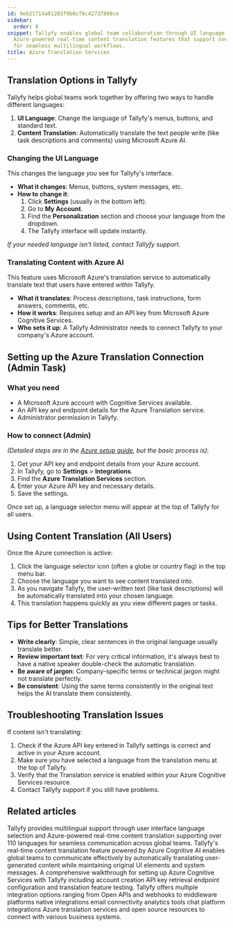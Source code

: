 ```yaml
---
id: 9eb21714a81203f9b0cf8c42737808ce
sidebar:
  order: 8
snippet: Tallyfy enables global team collaboration through UI language options and
  Azure-powered real-time content translation features that support over 110 languages
  for seamless multilingual workflows.
title: Azure Translation Services
---
```


## Translation Options in Tallyfy

Tallyfy helps global teams work together by offering two ways to handle different languages:

1. **UI Language**: Change the language of Tallyfy's menus, buttons, and standard text.
2. **Content Translation**: Automatically translate the text people write (like task descriptions and comments) using Microsoft Azure AI.

### Changing the UI Language

This changes the language *you* see for Tallyfy's interface.

- **What it changes**: Menus, buttons, system messages, etc.
- **How to change it**:
  1. Click **Settings** (usually in the bottom left).
  2. Go to **My Account**.
  3. Find the **Personalization** section and choose your language from the dropdown.
  4. The Tallyfy interface will update instantly.

*If your needed language isn't listed, contact Tallyfy support.*

### Translating Content with Azure AI

This feature uses Microsoft Azure's translation service to automatically translate text that users have entered *within* Tallyfy.

- **What it translates**: Process descriptions, task instructions, form answers, comments, etc.
- **How it works**: Requires setup and an API key from Microsoft Azure Cognitive Services.
- **Who sets it up**: A Tallyfy Administrator needs to connect Tallyfy to your company's Azure account.

## Setting up the Azure Translation Connection (Admin Task)

### What you need

- A Microsoft Azure account with Cognitive Services available.
- An API key and endpoint details for the Azure Translation service.
- Administrator permission in Tallyfy.

### How to connect (Admin)

*(Detailed steps are in the [Azure setup guide](/products/pro/integrations/azure-translation/how-to-set-up-azure-cognitive-ai-integration/), but the basic process is)*:

1. Get your API key and endpoint details from your Azure account.
2. In Tallyfy, go to **Settings** > **Integrations**.
3. Find the **Azure Translation Services** section.
4. Enter your Azure API key and necessary details.
5. Save the settings.

Once set up, a language selector menu will appear at the top of Tallyfy for all users.

## Using Content Translation (All Users)

Once the Azure connection is active:

1. Click the language selector icon (often a globe or country flag) in the top menu bar.
2. Choose the language you want to see content translated into.
3. As you navigate Tallyfy, the user-written text (like task descriptions) will be automatically translated into your chosen language.
4. This translation happens quickly as you view different pages or tasks.

## Tips for Better Translations

- **Write clearly**: Simple, clear sentences in the original language usually translate better.
- **Review important text**: For very critical information, it's always best to have a native speaker double-check the automatic translation.
- **Be aware of jargon**: Company-specific terms or technical jargon might not translate perfectly.
- **Be consistent**: Using the same terms consistently in the original text helps the AI translate them consistently.

## Troubleshooting Translation Issues

If content isn't translating:

1. Check if the Azure API key entered in Tallyfy settings is correct and active in your Azure account.
2. Make sure you have selected a language from the translation menu at the top of Tallyfy.
3. Verify that the Translation service is enabled within your Azure Cognitive Services resource.
4. Contact Tallyfy support if you still have problems.


## Related articles
<CardGrid>
<LinkTitleCard header="<b>Miscellaneous > Translate content</b>" href="/products/pro/miscellaneous/how-can-i-translate-content-in-tallyfy/" > Tallyfy provides multilingual support through user interface language selection and Azure-powered real-time content translation supporting over 110 languages for seamless communication across global teams. </LinkTitleCard>
<LinkTitleCard header="<b>Azure Translation > How to use content translation</b>" href="/products/pro/integrations/azure-translation/how-to-use-content-translation/" > Tallyfy's real-time content translation feature powered by Azure Cognitive AI enables global teams to communicate effectively by automatically translating user-generated content while maintaining original UI elements and system messages. </LinkTitleCard>
<LinkTitleCard header="<b>Azure Translation > How to set up Azure Cognitive AI integration</b>" href="/products/pro/integrations/azure-translation/how-to-set-up-azure-cognitive-ai-integration/" > A comprehensive walkthrough for setting up Azure Cognitive Services with Tallyfy including account creation API key retrieval endpoint configuration and translation feature testing. </LinkTitleCard>
<LinkTitleCard header="<b>Pro > Integrations</b>" href="/products/pro/integrations/" > Tallyfy offers multiple integration options ranging from Open APIs and webhooks to middleware platforms native integrations email connectivity analytics tools chat platform integrations Azure translation services and open source resources to connect with various business systems. </LinkTitleCard>
</CardGrid>